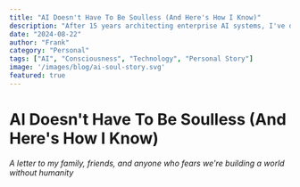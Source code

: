 ```yaml
---
title: "AI Doesn't Have To Be Soulless (And Here's How I Know)"
description: "After 15 years architecting enterprise AI systems, I've discovered something profound: technology can amplify human creativity rather than replace it. Here's my story and what I've learned."
date: "2024-08-22"
author: "Frank"
category: "Personal"
tags: ["AI", "Consciousness", "Technology", "Personal Story"]
image: '/images/blog/ai-soul-story.svg'
featured: true
---
```


# AI Doesn't Have To Be Soulless (And Here's How I Know)

*A letter to my family, friends, and anyone who fears we're building a world without humanity*

